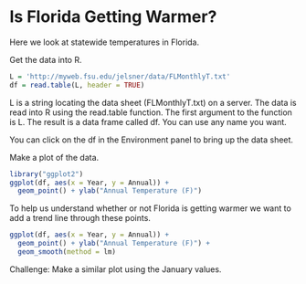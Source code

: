 Is Florida Getting Warmer?
=========================

Here we look at statewide temperatures in Florida.

Get the data into R.
```r
L = 'http://myweb.fsu.edu/jelsner/data/FLMonthlyT.txt'
df = read.table(L, header = TRUE)
```

L is a string locating the data sheet (FLMonthlyT.txt) on a server.
The data is read into R using the read.table function. The first argument to the function is L. The result is a data frame called df. You can use any name you want.

You can click on the df in the Environment panel to bring up the data sheet.

Make a plot of the data.
```r
library("ggplot2")
ggplot(df, aes(x = Year, y = Annual)) +
  geom_point() + ylab("Annual Temperature (F)")
```

To help us understand whether or not Florida is getting warmer we want to add a trend line through these points.
```r
ggplot(df, aes(x = Year, y = Annual)) +
  geom_point() + ylab("Annual Temperature (F)") +
  geom_smooth(method = lm)
```

Challenge: Make a similar plot using the January values.

